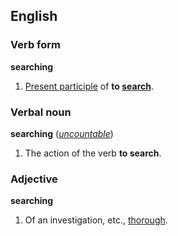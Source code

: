 ==English==
===Verb form===
'''searching'''

#[[Present participle]] of '''to [[search]]'''.
 
===Verbal noun===
'''searching''' (''[[uncountable]]'')
 
#The action of the verb '''to search'''.
 
===Adjective===
'''searching'''
 
#Of an investigation, etc., [[thorough]].
<!--extra sense required here, as in "searching criticism"-->